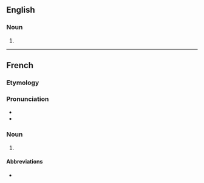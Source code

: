 {{also|Mesdemoiselles}}

==English==

===Noun===
{{head|en|noun plural form}}

# {{plural of|mademoiselle|lang=en}}

----

==French==

===Etymology===
{{compound|fr|mes|demoiselles}}

===Pronunciation===
* {{fr-IPA|médėmoiselles}}
* {{audio|LL-Q150 (fra)-0x010C-mesdemoiselles.wav|Audio|lang=fr}}

===Noun===
{{head|fr|noun plural form|g=f}}

# {{plural of|mademoiselle|lang=fr}}

====Abbreviations====
* {{l|fr|Mlles.}}